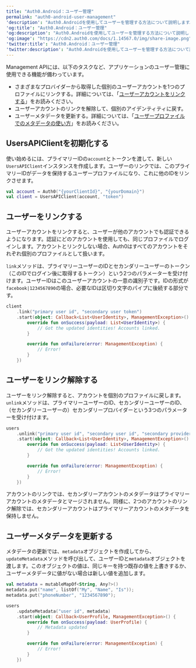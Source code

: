 ```yaml
---
title: "Auth0.Android：ユーザー管理"
permalink: "auth0-android-user-management"
'description': "Auth0.Androidを使用してユーザーを管理する方法について説明します。"
'og:title': "Auth0.Android：ユーザー管理"
'og:description': "Auth0.Androidを使用してユーザーを管理する方法について説明します。"
'og:image': "https://cdn2.auth0.com/docs/1.14567.0/img/share-image.png"
'twitter:title': "Auth0.Android：ユーザー管理"
'twitter:description': "Auth0.Androidを使用してユーザーを管理する方法について説明します。"
---
```


<Tooltip data-tooltip-id="react-containers-DefinitionTooltip-0" href="/ja-jp/glossary?term=management-api" tip="Management API: 顧客が管理タスクを実行できるようにするための製品。" cta="用語集の表示">Management API</Tooltip>には、以下のタスクなど、アプリケーションのユーザー管理に使用できる機能が備わっています。

* さまざまなプロバイダーから取得した個別のユーザーアカウントを1つのプロファイルにリンクする。詳細については、「[ユーザーアカウントをリンクする](/ja-jp/manage-users/user-accounts/user-account-linking)」をお読みください。
* ユーザーアカウントのリンクを解除して、個別のアイデンティティに戻す。
* ユーザーメタデータを更新する。詳細については、「[ユーザープロファイルでのメタデータの使い方](/ja-jp/manage-users/user-accounts/metadata)」をお読みください。

## UsersAPIClientを初期化する

使い始めるには、プライマリーIDの`account`とトークンを渡して、新しい`UsersAPIClient`インスタンスを作成します。ユーザーのリンクでは、このプライマリーIDがデータを保持するユーザープロファイルになり、これに他のIDをリンクさせます。

```kotlin lines
val account = Auth0("{yourClientId}", "{yourDomain}")
val client = UsersAPIClient(account, "token")
```

## ユーザーをリンクする

ユーザーアカウントをリンクすると、ユーザーが他のアカウントでも認証できるようになります。認証にどのアカウントを使用しても、同じプロファイルでログインします。アカウントとリンクしない場合、Auth0はすべてのアカウントをそれぞれ個別のプロファイルとして扱います。

`link`メソッドは、プライマリーユーザーのIDとセカンダリーユーザーのトークン（このIDでログイン後に取得するトークン）という2つのパラメーターを受け付けます。ユーザーIDはこのユーザーアカウントの一意の識別子です。IDの形式が`facebook|1234567890`の場合、必要なIDは区切り文字のパイプに後続する部分です。

```kotlin lines
client
    .link("primary user id", "secondary user token")
    .start(object: Callback<List<UserIdentity>, ManagementException>() {
        override fun onSuccess(payload: List<UserIdentity>) {
            // Got the updated identities! Accounts linked.
        }

        override fun onFailure(error: ManagementException) {
            // Error!
        }
    })
```

## ユーザーをリンク解除する

ユーザーをリンク解除すると、アカウントを個別のプロファイルに戻します。`unlink`メソッドは、プライマリーユーザーのID、セカンダリーユーザーのID、（セカンダリーユーザーの）セカンダリープロバイダーという3つのパラメーターを受け付けます。

```kotlin lines
users
    .unlink("primary user id", "secondary user id", "secondary provider")
    .start(object: Callback<List<UserIdentity>, ManagementException>() {
        override fun onSuccess(payload: List<UserIdentity>) {
            // Got the updated identities! Accounts linked.
        }

        override fun onFailure(error: ManagementException) {
            // Error!
        }
    })
```

アカウントのリンクでは、セカンダリーアカウントのメタデータはプライマリーアカウントのメタデータとマージされません。同様に、2つのアカウントのリンク解除では、セカンダリーアカウントはプライマリーアカウントのメタデータを保持しません。

## ユーザーメタデータを更新する

メタデータの更新では、`metadata`オブジェクトを作成してから、`updateMetadata`メソッドを呼び出して、ユーザーIDと`metadata`オブジェクトを渡します。このオブジェクトの値は、同じキーを持つ既存の値を上書きするか、ユーザーメタデータに値がない場合は新しい値を追加します。

```kotlin lines
val metadata = mutableMapOf<String, Any?>()
metadata.put("name", listOf("My", "Name", "Is"));
metadata.put("phoneNumber", "1234567890");

users
    .updateMetadata("user id", metadata)
    .start(object: Callback<UserProfile, ManagementException>() {
        override fun onSuccess(payload: UserProfile) {
            // Metadata updated
        }

        override fun onFailure(error: ManagementException) {
            // Error!
        }
    })
```

